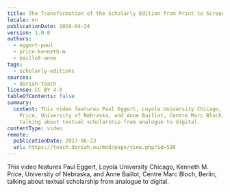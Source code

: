 ```yaml
---
title: The Transformation of the Scholarly Edition from Print to Screen
locale: en
publicationDate: 2019-04-24
version: 1.0.0
authors:
  - eggert-paul
  - price-kenneth-m
  - baillot-anne
tags:
  - scholarly-editions
sources:
  - dariah-teach
license: CC BY 4.0
tableOfContents: false
summary:
  content: This video features Paul Eggert, Loyola University Chicago, Kenneth M.
    Price, University of Nebraska, and Anne Baillot, Centre Marc Bloch, Berlin,
    talking about textual scholarship from analogue to digital.
contentType: video
remote:
  publicationDate: 2017-06-23
  url: https://teach.dariah.eu/mod/page/view.php?id=530
---
```

This video features Paul Eggert, Loyola University Chicago, Kenneth M. Price, University of Nebraska, and Anne Baillot, Centre Marc Bloch, Berlin, talking about textual scholarship from analogue to digital.

<VideoCard title="The Transformation of the Scholarly Edition from Print to Screen" id="cKkVCzms-Sk" image="images/paul-eggert.png" provider="youtube" />
